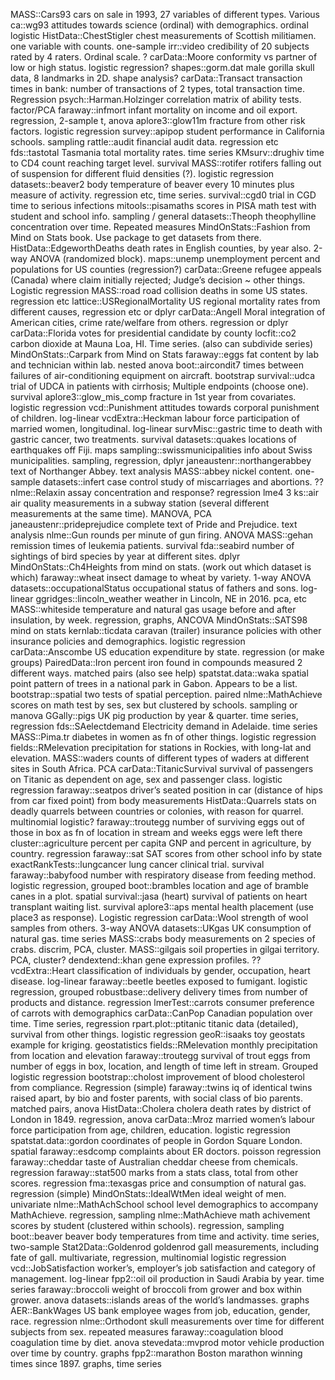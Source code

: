 MASS::Cars93 cars on sale in 1993, 27 variables of different types. Various
ca::wg93 attitudes towards science (ordinal) with demographics. ordinal logistic
HistData::ChestStigler chest measurements of Scottish militiamen. one variable with counts. one-sample
irr::video credibility of 20 subjects rated by 4 raters. Ordinal scale. ?
carData::Moore conformity vs partner of low or high status. logistic regression?
shapes::gorm.dat male gorilla skull data, 8 landmarks in 2D. shape analysis?
carData::Transact transaction times in bank: number of transactions of 2 types, total transaction time. Regression
psych::Harman.Holzinger correlation matrix of ability tests. factor/PCA
faraway::infmort infant mortality on income and oil export. regression, 2-sample t, anova
aplore3::glow11m fracture from other risk factors. logistic regression
survey::apipop student performance in California schools. sampling
rattle::audit financial audit data. regression etc
fds::tastotal Tasmania total mortality rates. time series
KMsurv::drughiv time to CD4 count reaching target level. survival
MASS::rotifer rotifers falling out of suspension for different fluid densities (?). logistic regression
datasets::beaver2 body temperature of beaver every 10 minutes plus measure of activity. regression etc, time series.
survival::cgd0 trial in CGD time to serious infections
mitools::pisamaths scores in PISA math test with student and school info. sampling / general
datasets::Theoph theophylline concentration over time. Repeated measures
MindOnStats::Fashion from Mind on Stats book. Use package to get datasets from there.
HistData::EdgeworthDeaths death rates in English counties, by year also. 2-way ANOVA (randomized block).
maps::unemp unemployment percent and populations for US counties (regression?)
carData::Greene refugee appeals (Canada) where claim initially rejected; Judge's decision ~ other things. Logistic regression
MASS::road road collision deaths in some US states. regression etc
lattice::USRegionalMortality US regional mortality rates from different causes, regression etc or dplyr
carData::Angell Moral integration of American cities, crime rate/welfare from others. regression or dplyr
carData::Florida votes for presidential candidate by county
locfit::co2 carbon dioxide at Mauna Loa, HI. Time series. (also can subdivide series)
MindOnStats::Carpark from Mind on Stats
faraway::eggs fat content by lab and technician within lab. nested anova
boot::aircondit7 times between failures of air-conditioning equipment on aircraft. bootstrap
survival::udca trial of UDCA in patients with cirrhosis; Multiple endpoints (choose one). survival
aplore3::glow_mis_comp fracture in 1st year from covariates. logistic regression
vcd::Punishment attitudes towards corporal punishment of children. log-linear
vcdExtra::Heckman labour force participation of married women, longitudinal. log-linear
survMisc::gastric time to death with gastric cancer, two treatments. survival
datasets::quakes locations of earthquakes off Fiji. maps
sampling::swissmunicipalities info about Swiss municipalities. sampling, regression, dplyr
janeaustenr::northangerabbey text of Northanger Abbey. text analysis
MASS::abbey nickel content. one-sample
datasets::infert case control study of miscarriages and abortions. ??
nlme::Relaxin assay concentration and response? regression lme4
3
ks::air air quality measurements in a subway station (several different measurements at the same time). MANOVA, PCA
janeaustenr::prideprejudice complete text of Pride and Prejudice. text analysis
nlme::Gun rounds per minute of gun firing. ANOVA
MASS::gehan remission times of leukemia patients. survival
fda::seabird number of sightings of bird species by year at different sites. dplyr
MindOnStats::Ch4Heights from mind on stats. (work out which dataset is which)
faraway::wheat insect damage to wheat by variety. 1-way ANOVA
datasets::occupationalStatus occupational status of fathers and sons. log-linear
ggridges::lincoln_weather weather in Lincoln, NE in 2016. pca, etc
MASS::whiteside temperature and natural gas usage before and after insulation, by week. regression, graphs, ANCOVA
MindOnStats::SATS98 mind on stats
kernlab::ticdata caravan (trailer) insurance policies with other insurance policies and demographics. logistic regression
carData::Anscombe US education expenditure by state. regression (or make groups)
PairedData::Iron percent iron found in compounds measured 2 different ways. matched pairs (also see help)
spatstat.data::waka spatial point pattern of trees in a national park in Gabon. Appears to be a list.
bootstrap::spatial two tests of spatial perception. paired
nlme::MathAchieve scores on math test by ses, sex but clustered by schools. sampling or manova
GGally::pigs UK pig production by year & quarter. time series, regression
fds::SAelectdemand Electricity demand in Adelaide. time series
MASS::Pima.tr diabetes in women as fn of other things. logistic regression
fields::RMelevation precipitation for stations in Rockies, with long-lat and elevation.
MASS::waders counts of different types of waders at different sites in South Africa. PCA
carData::TitanicSurvival survival of passengers on Titanic as dependent on age, sex and passenger class. logistic regression
faraway::seatpos driver's seated position in car (distance of hips from car fixed point) from body measurements
HistData::Quarrels stats on deadly quarrels between countries or colonies, with reason for quarrel. multinomial logistic?
faraway::troutegg number of surviving eggs out of those in box as fn of location in stream and weeks eggs were left there
cluster::agriculture percent per capita GNP and percent in agriculture, by country. regression
faraway::sat SAT scores from other school info by state
exactRankTests::lungcancer lung cancer clinical trial. survival
faraway::babyfood number with respiratory disease from feeding method. logistic regression, grouped
boot::brambles location and age of bramble canes in a plot. spatial
survival::jasa (heart) survival of patients on heart transplant waiting list. survival
aplore3::aps mental health placement (use place3 as response). Logistic regression
carData::Wool strength of wool samples from others. 3-way ANOVA
datasets::UKgas UK consumption of natural gas. time series
MASS::crabs body measurements on 2 species of crabs. discrim, PCA, cluster.
MASS::gilgais soil properties in gilgai territory. PCA, cluster?
dendextend::khan gene expression profiles. ??
vcdExtra::Heart classification of individuals by gender, occupation, heart disease. log-linear
faraway::beetle beetles exposed to fumigant. logistic regression, grouped
robustbase::delivery delivery times from number of products and distance. regression
lmerTest::carrots consumer preference of carrots with demographics
carData::CanPop Canadian population over time. Time series, regression
rpart.plot::ptitanic titanic data (detailed), survival from other things. logistic regression
geoR::isaaks toy geostats example for kriging. geostatistics
fields::RMelevation monthly precipitation from location and elevation
faraway::troutegg survival of trout eggs from number of eggs in box, location, and length of time left in stream. Grouped logistic regression
bootstrap::cholost improvement of blood cholesterol from compliance. Regression (simple)
faraway::twins iq of identical twins raised apart, by bio and foster parents, with social class of bio parents. matched pairs, anova
HistData::Cholera cholera death rates by district of London in 1849. regression, anova
carData::Mroz married women's labour force participation from age, children, education. logistic regression
spatstat.data::gordon coordinates of people in Gordon Square London. spatial
faraway::esdcomp complaints about ER doctors. poisson regression
faraway::cheddar taste of Australian cheddar cheese from chemicals. regression
faraway::stat500 marks from a stats class, total from other scores. regression
fma::texasgas price and consumption of natural gas. regression (simple)
MindOnStats::IdealWtMen ideal weight of men. univariate
nlme::MathAchSchool school level demographics to accompany MathAchieve. regression, sampling
nlme::MathAchieve math achivement scores by student (clustered within schools). regression, sampling
boot::beaver beaver body temperatures from time and activity. time series, two-sample
Stat2Data::Goldenrod goldenrod gall measurements, including fate of gall. multivariate, regression, multinomial logistic regression
vcd::JobSatisfaction worker's, employer's job satisfaction and category of management. log-linear
fpp2::oil oil production in Saudi Arabia by year. time series
faraway::broccoli weight of broccoli from grower and box within grower. anova
datasets::islands areas of the world's landmasses. graphs
AER::BankWages US bank employee wages from job, education, gender, race. regression
nlme::Orthodont skull measurements over time for different subjects from sex. repeated measures
faraway::coagulation blood coagulation time by diet. anova
stevedata::mvprod motor vehicle production over time by country. graphs
fpp2::marathon Boston marathon winning times since 1897. graphs, time series


